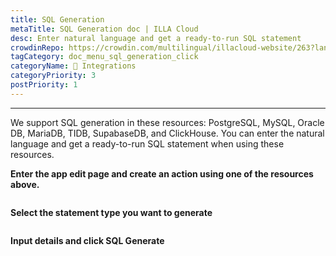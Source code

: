 ```yaml
---
title: SQL Generation
metaTitle: SQL Generation doc | ILLA Cloud
desc: Enter natural language and get a ready-to-run SQL statement
crowdinRepo: https://crowdin.com/multilingual/illacloud-website/263?languages=en&filter=basic&value=0
tagCategory: doc_menu_sql_generation_click
categoryName: 🔨 Integrations
categoryPriority: 3
postPriority: 1
---
```

---

<Heading hidden>SQL Generation</Heading>

We support SQL generation in these resources: PostgreSQL, MySQL, Oracle DB, MariaDB, TIDB, SupabaseDB, and ClickHouse. You can enter the natural language and get a ready-to-run SQL statement when using these resources. 

**Enter the app edit page and create an action using one of the resources above.** 

<img src='https://cdn.illacloud.com/official-website/img/docs/assemble/sql_generate.png' alt="" />

**Select the statement type you want to generate**

<img src='https://cdn.illacloud.com/official-website/img/docs/assemble/sql_generate(1).gif' alt="" />

**Input details and click SQL Generate**

<img src='https://cdn.illacloud.com/official-website/img/docs/assemble/sql_generate(2).png' alt="" />

